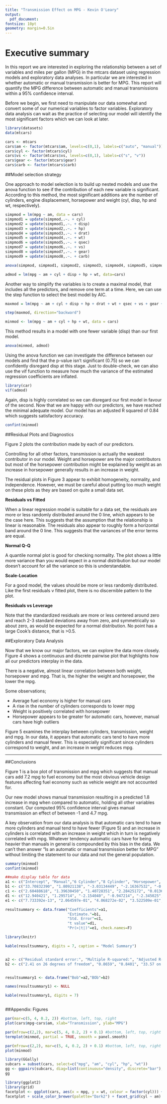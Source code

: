```yaml
---
title: "Transmission Effect on MPG - Kevin O'Leary"
output:
  pdf_document:
fontsize: 10pt
geometry: margin=0.5in
---
```




# Executive summary

In this report we are interested in exploring the relationship between a set of variables and miles per gallon (MPG) in the mtcars dataset using regression models and exploratory data analyses. In particular we are interested in whether automatic or manual transmission is better for MPG. This report will quantify the MPG difference between automatic and manual transmissions within a 95% confidence interval.

Before we begin, we first need to manipulate our data somewhat and convert some of our numerical variables to factor variables. Exploratory data analysis can wait as the practice of selecting our model will identify the most significant factors which we can look at later.

```r
library(datasets)
data(mtcars)

cars <- mtcars
cars$am <- factor(mtcars$am, levels=c(0,1), labels=c("auto", "manual"))
cars$cyl <- factor(mtcars$cyl)
cars$vs <- factor(mtcars$vs, levels=c(0,1), labels=c("s", "v"))
cars$gear <- factor(mtcars$gear)
cars$carb <- factor(mtcars$carb)
```
##Model selection strategy

One approach to model selection is to build up nested models and use the anova function to see if the contribution of each new variable is significant. According to this method, the most significant additions are the number of cylinders, engine displacement, horsepower and weight (cyl, disp, hp and wt, respectively). 

```r
simpmod = lm(mpg ~ am, data = cars)
simpmod1 = update(simpmod,.~. + cyl)
simpmod2 = update(simpmod1,.~. + disp)
simpmod3 = update(simpmod2,.~. + hp)
simpmod4 = update(simpmod3,.~. + drat)
simpmod5 = update(simpmod4,.~. + wt)
simpmod6 = update(simpmod5,.~. + qsec)
simpmod7 = update(simpmod6,.~. + vs)
simpmod8 = update(simpmod7,.~. + gear)
simpmod9 = update(simpmod8,.~. + carb)

anova(simpmod, simpmod1, simpmod2, simpmod3, simpmod4, simpmod5, simpmod6, simpmod7, simpmod8, simpmod9)

admod = lm(mpg ~ am + cyl + disp + hp + wt, data=cars)
```

Another way to simplify the variables is to create a maximal model, that includes all the predictors, and remove one term at a time. Here, we can use the step function to select the best model by AIC.

```r
maxmod = lm(mpg ~ am + cyl + disp + hp + drat + wt + qsec + vs + gear + carb, data=cars)

step(maxmod, direction="backward")

minmod <- lm(mpg ~ am + cyl + hp + wt, data = cars)
```

This method results in a model with one fewer variable (disp) than our first model. 

```r
anova(minmod, admod)
```

Using the anova function we can investigate the difference between our models and find that the p-value isn't significant (0.75) so we can confidently disregard disp at this stage. Just to double-check, we can also use the vif function to measure how much the variance of the estimated regression coefficients are inflated.

```r
library(car)
vif(admod)
```

Again, disp is highly correlated so we can disregard our first model in favour of the second. Now that we are happy with our predictors, we have reached the minimal adequate model. Our model has an adjusted R squared of 0.84 which suggests satisfactory accuracy.
```r
confint(minmod)
```

##Residual Plots and Diagnostics

Figure 2 plots the contribution made by each of our predictors.

Controlling for all other factors, transmission is actually the weakest contributor in our model. Weight and horsepower are the major contributors but most of the horsepower contribution might be explained by weight as an increase in horsepower generally results in an increase in weight.

The residual plots in Figure 3 appear to exhibit homogeneity, normality, and independence. However, we must be careful about putting too much weight on these plots as they are based on quite a small data set.

**Residuals vs Fitted**

When a linear regression model is suitable for a data set, the residuals are more or less randomly distributed around the 0 line, which appears to be the case here. This suggests that the assumption that the relationship is linear is reasonable. The residuals also appear to roughly form a horizontal band around the 0 line. This suggests that the variances of the error terms are equal.

**Normal Q-Q**

A quantile normal plot is good for checking normality. The plot shows a little more variance than you would expect in a normal distribution but our model doesn't account for all the variance so this is understandable.

**Scale-Location**

For a good model, the values should be more or less randomly distributed. Like the first residuals v fitted plot, there is no discernible pattern to the plot.

**Residuals vs Leverage**

Note that the standardized residuals are more or less centered around zero and reach 2-3 standard deviations away from zero, and symmetrically so about zero, as would be expected for a normal distribution. No point has a large Cook's distance, that is >0.5.

##Exploratory Data Analysis

Now that we know our major factors, we can explore the data more closely. Figure 4 shows a continuous and discrete pairwise plot that highlights how all our predictors interplay in the data.

There is a negative, almost linear correlation between both weight, horsepower and mpg. That is, the higher the weight and horsepower, the lower the mpg.

Some observations;

* Average fuel economy is higher for manual cars
* A rise in the number of cylinders corresponds to lower mpg
* Weight is positively correlated with horsepower
* Horsepower appears to be greater for automatic cars, however, manual cars have high outliers

Figure 5 examines the interplay between cylinders, transmission, weight and mpg. In our data, it appears that automatic cars tend to have more cylinders and manual fewer. This is especially significant since cylinders correspond to weight, and an increase in weight reduces mpg.

***
##Conclusions

Figure 1 is a box plot of transmission and mpg which suggests that manual cars add 7.2 mpg to fuel economy but the most obvious vehicle design features affecting fuel economy such as vehicle weight are not accounted for. 

Our new model shows manual transmission resulting in a predicted 1.8 increase in mpg when compared to automatic, holding all other variables constant. Our computed 95% confidence interval gives manual transmission an effect of between -1 and 4.7 mpg.

A key observation from our data analysis is that automatic cars tend to have more cylinders and manual tend to have fewer (Figure 5) and an increase in cylinders is correlated with an increase in weight which in turn is negatively correlated with mpg. Whatever tendency automatic cars have for being heavier than manuals in general is compounded by this bias in the data. We can't then answer "Is an automatic or manual transmission better for MPG" without limiting the statement to our data and not the general population.

```r

summary(minmod)
confint(minmod)

```



```r

##make display table for data 
a1 <- c("Intercept", "Manual","6 Cylinder","8 Cylinder", "Horsepower", "Weight")
b1 <- c("33.70832390", "1.80921138", "-3.03134449", "-2.16367532", "-0.03210943", "-2.49682942")
c1 <- c("2.60488618", "1.39630450", "1.40728351", "2.28425172", "0.01369257", "0.88558779")
d1 <- c("12.940421", "1.295714", "-2.154040", "-0.947214", "-2.345025", "-2.819404")
e1 <- c("7.733392e-13", "2.064597e-01", "4.068272e-02", "3.522509e-01", "2.693461e-02", "9.081408e-03")

resultsummary <- data.frame("Coefficients"=a1,
                            "Estimate."=b1,
                            "Std. Error"=c1,
                            "t value"=d1,
                            "Pr(>|t|)"=e1, check.names=F)

library(knitr)

kable(resultsummary, digits = 7, caption = "Model Summary")


a2 <- c("Residual standard error:", "Multiple R-squared:", "Adjusted R-squared:","F-statistic:", "p-value:")
b2 <- c("2.41 on 26 degrees of freedom", "0.8659", "0.8401", "33.57 on 5 and 26 DF", "1.506e-10")


resultsummary1 <- data.frame("Bob"=a2,"BOb"=b2)

names(resultsummary1) <- NULL 

kable(resultsummary1, digits = 7)



```




\newpage
##Appendix: Figures

\begin{center}
\textbf{Figure 1 }: Manual v Automatic Transmission boxplot
\end{center}

```r
par(mar=c(5, 4, 0.2, 2)) #bottom, left, top, right
plot(cars$mpg~cars$am, xlab="Transmission", ylab="MPG")
```

\begin{center}
\textbf{Figure 2 }: Contribution by Predictor
\end{center}

```r
par(mfrow=c(2,2), mar=c(5, 4, 0.2, 2) + 0.1) #bottom, left, top, right
termplot(minmod, partial = TRUE, smooth = panel.smooth)
```

\begin{center}
\textbf{Figure 3 }: Residual plots for the chosen model
\end{center}

```r
par(mfrow=c(2,2), mar=c(5, 4, 0.2, 2) + 0.1) #bottom, left, top, right
plot(minmod)
```
\newpage
\begin{center}
\textbf{Figure 4}: Continuous and discrete pairwise plot of major factors
\end{center}

```r
library(GGally)
subcars = subset(cars, select=c("mpg", "am", "cyl", "hp", "wt"))
gg <- ggpairs(subcars, diag=list(continuous="density", discrete="bar"), axisLabels="show") 
gg 
```

\begin{center}
\textbf{Figure 5}: Weight and MPG by Transmission and cylinder number
\end{center}

```r
library(ggplot2)
library(grid)
facetplot <- ggplot(cars, aes(x = mpg, y = wt, colour = factor(cyl))) + geom_point()
facetplot + scale_color_brewer(palette="Dark2") + facet_grid(cyl ~ am) + theme(plot.margin=unit(c(0,0,0,2.1),"cm"))

```

